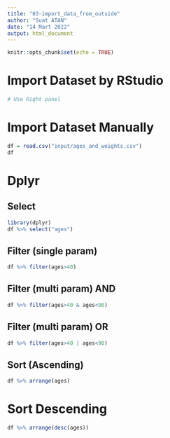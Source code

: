 ```yaml
---
title: "03-import_data_from_outside"
author: "Suat ATAN"
date: "14 Mart 2022"
output: html_document
---
```


```r
knitr::opts_chunk$set(echo = TRUE)
```

# Import Dataset by RStudio

```r
# Use Right panel
```


# Import Dataset Manually

```r
df = read.csv("input/ages_and_weights.csv")
df
```

# Dplyr

## Select

```r
library(dplyr)
df %>% select("ages")
```

## Filter (single param)

```r
df %>% filter(ages>40)
```

## Filter (multi param) AND

```r
df %>% filter(ages>40 & ages<90)

```




## Filter (multi param) OR

```r
df %>% filter(ages>40 | ages<90)

```


## Sort (Ascending)


```r
df %>% arrange(ages)
```

# Sort Descending


```r
df %>% arrange(desc(ages))
```





